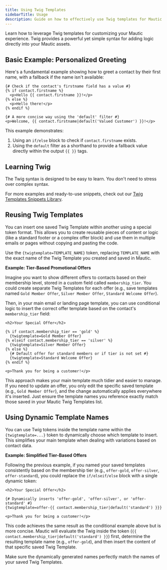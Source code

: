 ```yaml
---
title: Using Twig Templates
sidebarTitle: Usage
description: Guide on how to effectively use Twig templates for Mautic personalization.
---
```


Learn how to leverage Twig templates for customizing your Mautic experience. Twig provides a powerful yet simple syntax for adding logic directly into your Mautic assets.

## Basic Example: Personalized Greeting

Here's a fundamental example showing how to greet a contact by their first name, with a fallback if the name isn't available:

```twig
{# Check if the contact's firstname field has a value #}
{% if contact.firstname %}
  <p>Hello {{ contact.firstname }}!</p>
{% else %}
  <p>Hello there!</p>
{% endif %}

{# A more concise way using the 'default' filter #}
<p>Welcome, {{ contact.firstname|default('Valued Customer') }}!</p>
```

This example demonstrates:
1.  Using an `if/else` block to check if `contact.firstname` exists.
2.  Using the `default` filter as a shorthand to provide a fallback value directly within the output `{{ }}` tags.

## Learning Twig

The Twig syntax is designed to be easy to learn. You don't need to stress over complex syntax.

For more examples and ready-to-use snippets, check out our [Twig Templates Snippets Library](/twig-templates/snippets).

## Reusing Twig Templates

You can insert one saved Twig Template within another using a special token format. This allows you to create reusable pieces of content or logic (like a standard footer or a complex offer block) and use them in multiple emails or pages without copying and pasting the code.

Use the `{twigtemplate=TEMPLATE_NAME}` token, replacing `TEMPLATE_NAME` with the exact name of the Twig Template you created and saved in Mautic.

**Example: Tier-Based Promotional Offers**

Imagine you want to show different offers to contacts based on their membership level, stored in a custom field called `membership_tier`. You could create separate Twig Templates for each offer (e.g., save templates named `Gold Member Offer`, `Silver Member Offer`, `Standard Welcome Offer`).

Then, in your main email or landing page template, you can use conditional logic to insert the correct offer template based on the contact's `membership_tier` field:

```twig
<h2>Your Special Offer</h2>

{% if contact.membership_tier == 'gold' %}
  {twigtemplate=Gold Member Offer}
{% elseif contact.membership_tier == 'silver' %}
  {twigtemplate=Silver Member Offer}
{% else %}
  {# Default offer for standard members or if tier is not set #}
  {twigtemplate=Standard Welcome Offer}
{% endif %}

<p>Thank you for being a customer!</p>
```

This approach makes your main template much tidier and easier to manage. If you need to update an offer, you only edit the specific saved template (e.g., `Gold Member Offer`), and the change automatically applies everywhere it's inserted. Just ensure the template names you reference exactly match those saved in your Mautic Twig Templates list.

## Using Dynamic Template Names

You can use Twig tokens inside the template name within the `{twigtemplate=...}` token to dynamically choose which template to insert. This simplifies your main template when dealing with variations based on contact data.

**Example: Simplified Tier-Based Offers**

Following the previous example, if you named your saved templates consistently based on the membership tier (e.g., `offer-gold`, `offer-silver`, `offer-standard`), you could replace the `if/elseif/else` block with a single dynamic token:

```twig
<h2>Your Special Offer</h2>

{# Dynamically inserts 'offer-gold', 'offer-silver', or 'offer-standard' #}
{twigtemplate=offer-{{ contact.membership_tier|default('standard') }}}

<p>Thank you for being a customer!</p>
```

This code achieves the same result as the conditional example above but is more concise. Mautic will evaluate the Twig inside the token (`{{ contact.membership_tier|default('standard') }}`) first, determine the resulting template name (e.g., `offer-gold`), and then insert the content of that specific saved Twig Template.

Make sure the dynamically generated names perfectly match the names of your saved Twig Templates.
